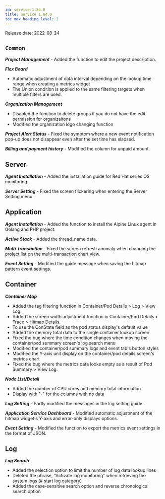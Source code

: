 ```yaml
---
id: service-1.84.0
title: Service 1.84.0
toc_max_heading_level: 2
---
```



Release date: 2022-08-24

## `Common`

**_Project Management_** - Added the function to edit the project description.

**_Flex Board_**

-   Automatic adjustment of data interval depending on the lookup time range when creating a metrics widget
-   The Union condition is applied to the same filtering targets when multiple filters are used.

**_Organization Management_**

-   Disabled the function to delete groups if you do not have the edit permission for organizaitons
-   Modified the organization logo changing function

**_Project Alert Status_** - Fixed the symptom where a new event notification pop-up does not disappear even after the set time has elapsed.

**_Billing and payment history_** - Modified the column for unpaid amount.

## Server

**_Agent Installation_** - Added the installation guide for Red Hat series OS monitoring.

**_Server Setting_** - Fixed the screen flickering when entering the Server Setting menu.

## Application

**_Agent Installation_** - Added the function to install the Alpine Linux agent in Golang and PHP project.

**_Active Stack_** - Added the thread_name data.

**_Multi-transaction_** - Fixed the screen refresh anomaly when changing the project list on the multi-transaction chart view.

**_Event Setting_** - Modified the guide message when saving the hitmap pattern event settings.

## Container

**_Container Map_**

-   Added the tag filtering function in Container/Pod Details > Log > View Log.
-   Added the screen width adjustment function in Container/Pod Details > Trace > Hitmap Details.
-   To use the ConState field as the pod status display's default value
-   Added the memory total data to the single container lookup screen
-   Fixed the bug where the time condition changes when moving the container/pod summary screen's log search menu
-   Modified the container/pod summary logs and event tab's button styles
-   Modified the Y-axis unit display on the container/pod details screen's metrics chart
-   Fixed the bug where the metrics data looks empty as a result of Pod Summary > View Log.

**_Node List/Detail_** 

-   Added the number of CPU cores and memory total information
-   Display with "-" for the columns with no data

**_Log Setting_** - Partly modified the messages in the log setting guide.

**_Application Service Dashboard_** - Modified automatic adjustment of the hitmap widget's Y-axis and error-only displays options.

**_Event Setting_** - Modified the function to export the metrics event settings in the format of JSON. 

## Log

**_Log Search_**

-   Added the selection option to limit the number of log data lookup lines 
-   Deleted the phrase, "Activate log monitoring" when retrieving the system logs (# start log category)
-   Added the case-sensitive search option and reverse chronological search option
